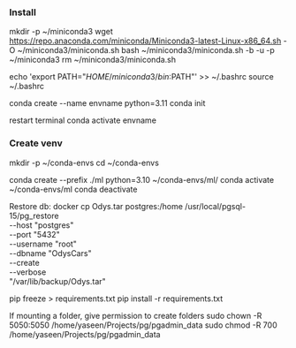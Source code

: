 ### Install

mkdir -p ~/miniconda3
wget https://repo.anaconda.com/miniconda/Miniconda3-latest-Linux-x86_64.sh -O ~/miniconda3/miniconda.sh
bash ~/miniconda3/miniconda.sh -b -u -p ~/miniconda3
rm ~/miniconda3/miniconda.sh

echo 'export PATH="$HOME/miniconda3/bin:$PATH"' >> ~/.bashrc
source ~/.bashrc

conda create --name envname python=3.11
conda init

restart terminal
conda activate envname

### Create venv

mkdir -p ~/conda-envs
cd ~/conda-envs

conda create --prefix ./ml python=3.10
~/conda-envs/ml/
conda activate ~/conda-envs/ml
conda deactivate


Restore db:
docker cp Odys.tar postgres:/home
/usr/local/pgsql-15/pg_restore \
 --host "postgres" \
 --port "5432" \
 --username "root" \
 --dbname "OdysCars" \
 --create \
 --verbose \
 "/var/lib/backup/Odys.tar"

pip freeze > requirements.txt
pip install -r requirements.txt

If mounting a folder, give permission to create folders
sudo chown -R 5050:5050 /home/yaseen/Projects/pg/pgadmin_data
sudo chmod -R 700 /home/yaseen/Projects/pg/pgadmin_data
